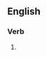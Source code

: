 {{also|coöpt|co-opt}}
==English==

===Verb===
{{en-verb}}

# {{alternative spelling of|co-opt|lang=en}}